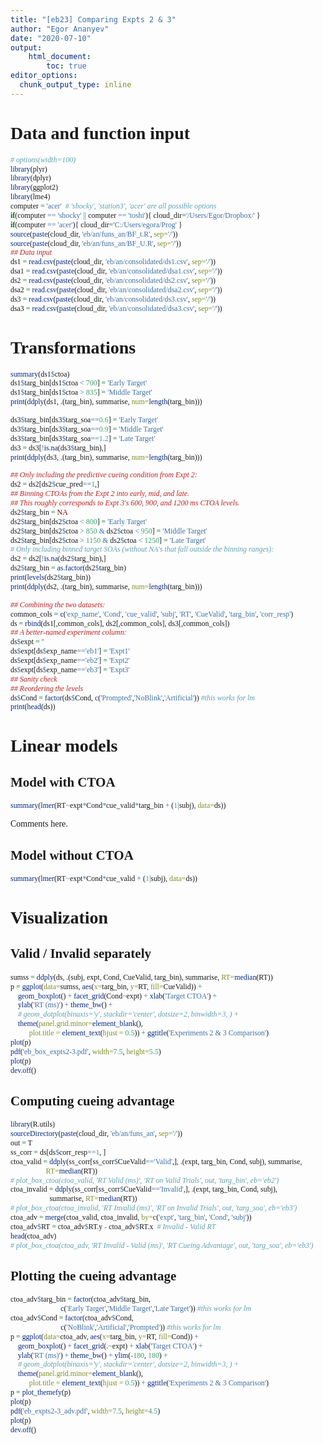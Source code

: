 ```yaml
---
title: "[eb23] Comparing Expts 2 & 3"
author: "Egor Ananyev"
date: "2020-07-10"
output:
    html_document:
        toc: true
editor_options: 
  chunk_output_type: inline
---
```


<style type="text/css">
body, td{
  font-family: Cambria;
}
code.r{
  font-family: Inconsolata;
}
</style>

# Data and function input

```r
# options(width=100)
library(plyr)
library(dplyr)
library(ggplot2)
library(lme4)
computer = 'acer'  # 'shocky', 'station3', 'acer' are all possible options
if(computer == 'shocky' || computer == 'toshi'){ cloud_dir='/Users/Egor/Dropbox/' }
if(computer == 'acer'){ cloud_dir='C:/Users/egora/Prog' }
source(paste(cloud_dir, 'eb/an/funs_an/BF_t.R', sep='/'))
source(paste(cloud_dir, 'eb/an/funs_an/BF_U.R', sep='/'))
## Data input
ds1 = read.csv(paste(cloud_dir, 'eb/an/consolidated/ds1.csv', sep='/'))
dsa1 = read.csv(paste(cloud_dir, 'eb/an/consolidated/dsa1.csv', sep='/'))
ds2 = read.csv(paste(cloud_dir, 'eb/an/consolidated/ds2.csv', sep='/'))
dsa2 = read.csv(paste(cloud_dir, 'eb/an/consolidated/dsa2.csv', sep='/'))
ds3 = read.csv(paste(cloud_dir, 'eb/an/consolidated/ds3.csv', sep='/'))
dsa3 = read.csv(paste(cloud_dir, 'eb/an/consolidated/dsa3.csv', sep='/'))
```

# Transformations

```r
summary(ds1$ctoa)
ds1$targ_bin[ds1$ctoa < 700] = 'Early Target'
ds1$targ_bin[ds1$ctoa > 835] = 'Middle Target'
print(ddply(ds1, .(targ_bin), summarise, num=length(targ_bin)))
```

```r
ds3$targ_bin[ds3$targ_soa==0.6] = 'Early Target'
ds3$targ_bin[ds3$targ_soa==0.9] = 'Middle Target'
ds3$targ_bin[ds3$targ_soa==1.2] = 'Late Target'
ds3 = ds3[!is.na(ds3$targ_bin),]
print(ddply(ds3, .(targ_bin), summarise, num=length(targ_bin)))
```


```r
## Only including the predictive cueing condition from Expt 2:
ds2 = ds2[ds2$cue_pred==1,]
## Binning CTOAs from the Expt 2 into early, mid, and late.
## This roughly corresponds to Expt 3's 600, 900, and 1200 ms CTOA levels.
ds2$targ_bin = NA
ds2$targ_bin[ds2$ctoa < 800] = 'Early Target'
ds2$targ_bin[ds2$ctoa > 850 & ds2$ctoa < 950] = 'Middle Target'
ds2$targ_bin[ds2$ctoa > 1150 & ds2$ctoa < 1250] = 'Late Target'
# Only including binned target SOAs (without NA's that fall outside the binning ranges):
ds2 = ds2[!is.na(ds2$targ_bin),]
ds2$targ_bin = as.factor(ds2$targ_bin)
print(levels(ds2$targ_bin))
print(ddply(ds2, .(targ_bin), summarise, num=length(targ_bin)))
```

```r
## Combining the two datasets:
common_cols = c('exp_name', 'Cond', 'cue_valid', 'subj', 'RT', 'CueValid', 'targ_bin', 'corr_resp')
ds = rbind(ds1[,common_cols], ds2[,common_cols], ds3[,common_cols])
## A better-named experiment column:
ds$expt = ''
ds$expt[ds$exp_name=='eb1'] = 'Expt1'
ds$expt[ds$exp_name=='eb2'] = 'Expt2'
ds$expt[ds$exp_name=='eb3'] = 'Expt3'
## Sanity check
## Reordering the levels
ds$Cond = factor(ds$Cond, c('Prompted','NoBlink','Artificial')) #this works for lm
print(head(ds))
```

# Linear models

## Model with CTOA

```r
summary(lmer(RT~expt*Cond*cue_valid*targ_bin + (1|subj), data=ds))
```

Comments here.

## Model without CTOA

```r
summary(lmer(RT~expt*Cond*cue_valid + (1|subj), data=ds))
```


# Visualization

## Valid / Invalid separately

```r
sumss = ddply(ds, .(subj, expt, Cond, CueValid, targ_bin), summarise, RT=median(RT))
p = ggplot(data=sumss, aes(x=targ_bin, y=RT, fill=CueValid)) + 
    geom_boxplot() + facet_grid(Cond~expt) + xlab('Target CTOA') + 
    ylab('RT (ms)') + theme_bw() + 
    # geom_dotplot(binaxis='y', stackdir='center', dotsize=2, binwidth=3, ) + 
    theme(panel.grid.minor=element_blank(), 
          plot.title = element_text(hjust = 0.5)) + ggtitle('Experiments 2 & 3 Comparison')
plot(p)
pdf('eb_box_expts2-3.pdf', width=7.5, height=5.5)
plot(p)
dev.off()
```


## Computing cueing advantage
```r
library(R.utils)
sourceDirectory(paste(cloud_dir, 'eb/an/funs_an', sep='/'))
out = T
ss_corr = ds[ds$corr_resp==1, ]
ctoa_valid = ddply(ss_corr[ss_corr$CueValid=='Valid',], .(expt, targ_bin, Cond, subj), summarise,
                   RT=median(RT))
# plot_box_ctoa(ctoa_valid, 'RT Valid (ms)', 'RT on Valid Trials', out, 'targ_bin', eb='eb2')
ctoa_invalid = ddply(ss_corr[ss_corr$CueValid=='Invalid',], .(expt, targ_bin, Cond, subj), 
                     summarise, RT=median(RT))
# plot_box_ctoa(ctoa_invalid, 'RT Invalid (ms)', 'RT on Invalid Trials', out, 'targ_soa', eb='eb3')
ctoa_adv = merge(ctoa_valid, ctoa_invalid, by=c('expt', 'targ_bin', 'Cond', 'subj'))
ctoa_adv$RT = ctoa_adv$RT.y - ctoa_adv$RT.x  # Invalid - Valid RT
head(ctoa_adv)
# plot_box_ctoa(ctoa_adv, 'RT Invalid - Valid (ms)', 'RT Cueing Advantage', out, 'targ_soa', eb='eb3')
```


## Plotting the cueing advantage
```r
ctoa_adv$targ_bin = factor(ctoa_adv$targ_bin,
                           c('Early Target','Middle Target','Late Target')) #this works for lm
ctoa_adv$Cond = factor(ctoa_adv$Cond,
                           c('NoBlink','Artificial','Prompted')) #this works for lm
p = ggplot(data=ctoa_adv, aes(x=targ_bin, y=RT, fill=Cond)) + 
    geom_boxplot() + facet_grid(.~expt) + xlab('Target CTOA') + 
    ylab('RT (ms)') + theme_bw() + ylim(-180, 180) +
    # geom_dotplot(binaxis='y', stackdir='center', dotsize=2, binwidth=3, ) + 
    theme(panel.grid.minor=element_blank(), 
          plot.title = element_text(hjust = 0.5)) + ggtitle('Experiments 2 & 3 Comparison')
p = plot_themefy(p)
plot(p)
pdf('eb_expts2-3_adv.pdf', width=7.5, height=4.5)
plot(p)
dev.off()
```
